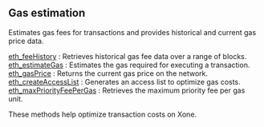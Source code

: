 
<Meta
  title="Xone gas estimation info | dRPC"
/>

## Gas estimation

Estimates gas fees for transactions and provides historical and current gas price data.

[eth_feeHistory](/openapi/gasestimation/eth_feeHistory) : Retrieves historical gas fee data over a range of blocks. \
[eth_estimateGas](/openapi/gasestimation/eth_estimateGas) : Estimates the gas required for executing a transaction. \
[eth_gasPrice](/openapi/gasestimation/eth_gasPrice) : Returns the current gas price on the network. \
[eth_createAccessList](/openapi/gasestimation/eth_createAccessList) : Generates an access list to optimize gas costs. \
[eth_maxPriorityFeePerGas](/openapi/gasestimation/eth_maxPriorityFeePerGas) : Retrieves the maximum priority fee per gas unit.

These methods help optimize transaction costs on Xone.

